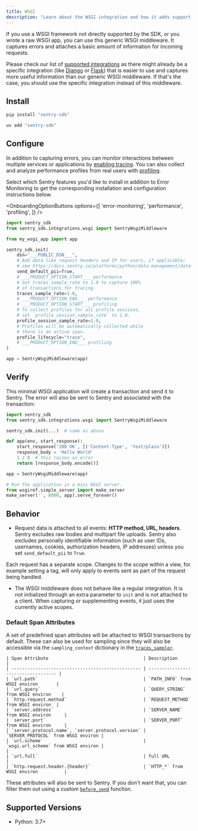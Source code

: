 ```yaml
---
title: WSGI
description: "Learn about the WSGI integration and how it adds support for WSGI applications."
---
```


If you use a WSGI framework not directly supported by the SDK, or you wrote a raw WSGI app, you can use this generic WSGI middleware. It captures errors and attaches a basic amount of information for incoming requests.

<Alert>

Please check our list of [supported integrations](/platforms/python/integrations/) as there might already be a specific integration (like [Django](/platforms/python/integrations/django/) or [Flask](/platforms/python/integrations/flask/)) that is easier to use and captures more useful information than our generic WSGI middleware. If that's the case, you should use the specific integration instead of this middleware.
</Alert>

## Install

```bash {tabTitle:pip}
pip install "sentry-sdk"
```
```bash {tabTitle:uv}
uv add "sentry-sdk"
```

## Configure

In addition to capturing errors, you can monitor interactions between multiple services or applications by [enabling tracing](/concepts/key-terms/tracing/). You can also collect and analyze performance profiles from real users with [profiling](/product/explore/profiling/).

Select which Sentry features you'd like to install in addition to Error Monitoring to get the corresponding installation and configuration instructions below.

<OnboardingOptionButtons
  options={[
    'error-monitoring',
    'performance',
    'profiling',
  ]}
/>

```python
import sentry_sdk
from sentry_sdk.integrations.wsgi import SentryWsgiMiddleware

from my_wsgi_app import app

sentry_sdk.init(
    dsn="___PUBLIC_DSN___",
    # Add data like request headers and IP for users, if applicable;
    # see https://docs.sentry.io/platforms/python/data-management/data-collected/ for more info
    send_default_pii=True,
    # ___PRODUCT_OPTION_START___ performance
    # Set traces_sample_rate to 1.0 to capture 100%
    # of transactions for tracing.
    traces_sample_rate=1.0,
    # ___PRODUCT_OPTION_END___ performance
    # ___PRODUCT_OPTION_START___ profiling
    # To collect profiles for all profile sessions,
    # set `profile_session_sample_rate` to 1.0.
    profile_session_sample_rate=1.0,
    # Profiles will be automatically collected while
    # there is an active span.
    profile_lifecycle="trace",
    # ___PRODUCT_OPTION_END___ profiling
)

app = SentryWsgiMiddleware(app)
```

## Verify

This minimal WSGI application will create a transaction and send it to Sentry. The error will also be sent to Sentry and associated with the transaction:

```python
import sentry_sdk
from sentry_sdk.integrations.wsgi import SentryWsgiMiddleware

sentry_sdk.init(...)  # same as above

def app(env, start_response):
    start_response('200 OK', [('Content-Type', 'text/plain')])
    response_body = 'Hello World'
    1 / 0  # this raises an error
    return [response_body.encode()]

app = SentryWsgiMiddleware(app)

# Run the application in a mini WSGI server.
from wsgiref.simple_server import make_server
make_server('', 8000, app).serve_forever()
```

## Behavior

<Include name="python-uwsgi-warning.mdx" />

- Request data is attached to all events: **HTTP method, URL, headers**. Sentry excludes raw bodies and multipart file uploads. Sentry also excludes personally identifiable information (such as user IDs, usernames, cookies, authorization headers, IP addresses) unless you set `send_default_pii` to `True`.

Each request has a separate scope. Changes to the scope within a view, for example setting a tag, will only apply to events sent as part of the request being handled.

- The WSGI middleware does not behave like a regular integration. It is not initialized through an extra parameter to `init` and is not attached to a client. When capturing or supplementing events, it just uses the currently active scopes.

### Default Span Attributes

A set of predefined span attributes will be attached to WSGI transactions by default. These can also be used for sampling since they will also be accessible via the `sampling_context` dictionary in the [`traces_sampler`](/platforms/python/configuration/options/#traces_sampler).

    | Span Attribute                                    | Description                         |
    | ------------------------------------------------- | ----------------------------------- |
    | `url.path`                                        | `PATH_INFO` from WSGI environ       |       
    | `url.query`                                       | `QUERY_STRING` from WSGI environ    |
    | `http.request.method`                             | `REQUEST_METHOD` from WSGI environ  |
    | `server.address`                                  | `SERVER_NAME` from WSGI environ     |
    | `server.port`                                     | `SERVER_PORT` from WSGI environ     |
    | `server.protocol.name`, `server.protocol.version` | `SERVER_PROTOCOL` from WSGI environ |
    | `url.scheme`                                      | `wsgi.url_scheme` from WSGI environ |                                    |
    | `url.full`                                        | full URL                            |
    | `http.request.header.{header}`                    | `HTTP_*` from WSGI environ          |

These attributes will also be sent to Sentry. If you don't want that, you can filter them out using a custom [`before_send`](/platforms/python/configuration/options/#before_send) function.

## Supported Versions

- Python: 3.7+

<Include name="python-use-older-sdk-for-legacy-support.mdx" />
